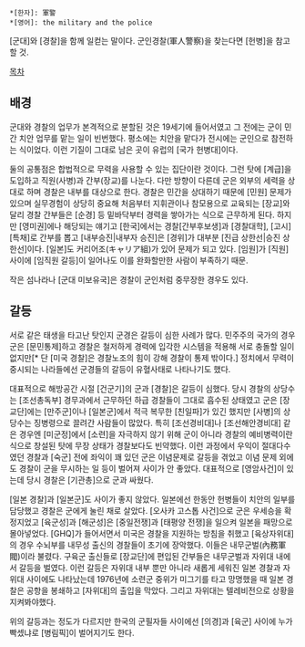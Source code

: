  *[한자]: 軍警
 *[영어]: the military and the police

[군대]와 [경찰]을 함께 일컫는 말이다. 군인경찰(軍人警察)을 찾는다면 [헌병]을 참고할 것.

[[목차]]
== 배경 ==
군대와 경찰의 업무가 본격적으로 분할된 것은 19세기에 들어서였고 그 전에는 군이 민간 치안 업무를 맡는 일이 빈번했다. 평소에는 치안을 맡다가 전시에는 군인으로 참전하는 식이었다. 이런 기질이 그대로 남은 곳이 유럽의 [국가 헌병대]이다.

둘의 공통점은 합법적으로 무력을 사용할 수 있는 집단이란 것이다. 그런 탓에 [계급]을 도입하고 직원(사병)과 간부(장교)를 나눈다. 다만 방향이 다른데 군은 외부의 세력을 상대로 하며 경찰은 내부를 대상으로 한다. 경찰은 민간을 상대하기 때문에 [민원] 문제가 있으며 실무경험이 상당히 중요해 처음부터 지휘관이나 참모용으로 교육되는 [장교]와 달리 경찰 간부들은 [순경] 등 밑바닥부터 경력을 쌓아가는 식으로 근무하게 된다. 하지만 [영미권]에나 해당되는 얘기고 [한국]에서는 경찰[간부후보생]과 [경찰대학], [고시] [특채]로 간부를 뽑고 [내부승진|내부자 승진]은 [경위]가 대부분 [진급 상한선|승진 상한선]이다. [일본]도 커리어조(キャリア組)가 있어 문제가 되고 있다. [임원]가 [직원] 사이에 [임직원 갈등]이 일어나도 이를 완화할만한 사람이 부족하기 때문.

작은 섬나라나 [군대 미보유국]은 경찰이 군인처럼 중무장한 경우도 있다.
== 갈등 ==
서로 같은 태생을 타고난 탓인지 군경은 갈등이 심한 사례가 많다. 민주주의 국가의 경우 군은 [문민통제]하고 경찰은 철저하게 경력에 입각한 시스템을 적용해 서로 충돌할 일이 없지만[* 단 [미국 경찰]은 경찰노조의 힘이 강해 경찰이 통제 밖이다.] 정치에서 무력이 중시되는 나라들에선 군경들의 갈등이 유혈사태로 나타나기도 했다.

대표적으로 해방공간 시절 [건군기]의 군과 [경찰]은 갈등이 심했다. 당시 경찰의 상당수는 [조선총독부] 경무과에서 근무하던 하급 경찰들이 그대로 흡수된 상태였고 군은 [장교단]에는 [만주군]이나 [일본군]에서 적극 복무한 [친일파]가 있긴 했지만 [사병]의 상당수는 징병령으로 끌려간 사람들이 많았다. 특히 [조선경비대]나 [조선해안경비대] 같은 경우엔 [미군정]에서 [소련]을 자극하지 않기 위해 군이 아니라 경찰의 예비병력이란 식으로 창설된 탓에 무장 상태가 경찰보다도 빈약했다. 이런 과정에서 우익이 절대다수였던 경찰과 [숙군] 전에 좌익이 꽤 있던 군은 이념문제로 갈등을 겪었고 이념 문제 외에도 경찰이 군을 무시하는 일 등이 벌어져 사이가 안 좋았다. 대표적으로 [영암사건]이 있는데 당시 경찰은 [기관총]으로 군과 싸웠다.

[일본 경찰]과 [일본군]도 사이가 좋지 않았다. 일본에선 한동안 헌병들이 치안의 일부를 담당했고 경찰은 군에게 눌린 채로 살았다. [오사카 고스톱 사건]으로 군은 우세승을 확정지었고 [육군성]과 [해군성]은 [중일전쟁]과 [태평양 전쟁]을 일으켜 일본을 패망으로 몰아넣었다. [GHQ]가 들어서면서 미국은 경찰을 지원하는 방침을 취했고 [육상자위대]의 경우 수뇌부를 내무성 출신의 경찰들이 초기에 장악했다. 이들은 내무군벌(內務軍閥)이라 불렸다. 구육군 출신들로 [장교단]에 편입된 간부들은 내무군벌과 자위대 내에서 갈등을 벌였다. 이런 갈등은 자위대 내부 뿐만 아니라 새롭게 세워진 일본 경찰과 자위대 사이에도 나타났는데 1976년에 소련군 중위가 미그기를 타고 망명했을 때 일본 경찰은 공항을 봉쇄하고 [자위대]의 출입을 막았다. 그리고 자위대는 텔레비전으로 상황을 지켜봐야했다.

위의 갈등과는 정도가 다르지만 한국의 군필자들 사이에선 [의경]과 [육군] 사이에 누가 빡셌냐로 [병림픽]이 벌어지기도 한다.
